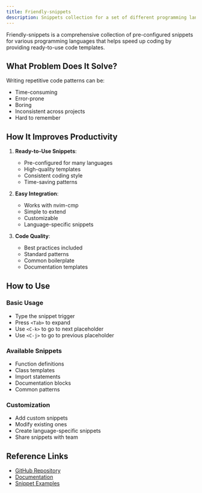 ```yaml
---
title: Friendly-snippets
description: Snippets collection for a set of different programming languages for speed up coding
---
```


Friendly-snippets is a comprehensive collection of pre-configured snippets for various programming languages that helps speed up coding by providing ready-to-use code templates.

## What Problem Does It Solve?

Writing repetitive code patterns can be:
- Time-consuming
- Error-prone
- Boring
- Inconsistent across projects
- Hard to remember

## How It Improves Productivity

1. **Ready-to-Use Snippets**:
   - Pre-configured for many languages
   - High-quality templates
   - Consistent coding style
   - Time-saving patterns

2. **Easy Integration**:
   - Works with nvim-cmp
   - Simple to extend
   - Customizable
   - Language-specific snippets

3. **Code Quality**:
   - Best practices included
   - Standard patterns
   - Common boilerplate
   - Documentation templates

## How to Use

### Basic Usage
- Type the snippet trigger
- Press `<Tab>` to expand
- Use `<C-k>` to go to next placeholder
- Use `<C-j>` to go to previous placeholder

### Available Snippets
- Function definitions
- Class templates
- Import statements
- Documentation blocks
- Common patterns

### Customization
- Add custom snippets
- Modify existing ones
- Create language-specific snippets
- Share snippets with team

## Reference Links
- [GitHub Repository](https://github.com/rafamadriz/friendly-snippets)
- [Documentation](https://github.com/rafamadriz/friendly-snippets#-features)
- [Snippet Examples](https://github.com/rafamadriz/friendly-snippets#-snippets) 